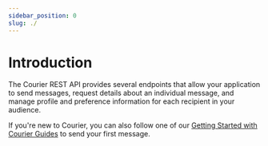 ```yaml
---
sidebar_position: 0
slug: ./
---
```


# Introduction

The Courier REST API provides several endpoints that allow your application to send messages, request details about an individual message, and manage profile and preference information for each recipient in your audience.

If you're new to Courier, you can also follow one of our [Getting Started with Courier Guides](/) to send your first message.
